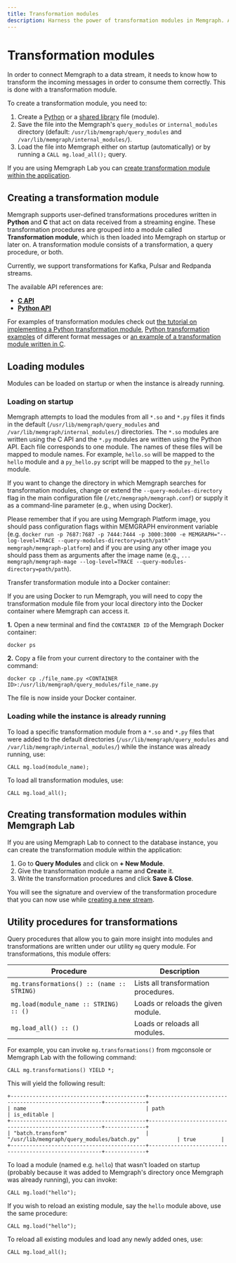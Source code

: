 ```yaml
---
title: Transformation modules
description: Harness the power of transformation modules in Memgraph. Also, discover how they can enrich your data for improved analysis in our dedicated documentation page.
---
```



# Transformation modules

In order to connect Memgraph to a data stream, it needs to know how to transform
the incoming messages in order to consume them correctly. This is done with a
transformation module.

To create a transformation module, you need to:

1. Create a [Python](/custom-query-modules/python/python-api) or a [shared library](/custom-query-modules/c/c-api)
   file (module).
2. Save the file into the Memgraph's `query_modules` or `internal_modules` directory (default:
   `/usr/lib/memgraph/query_modules` and `/var/lib/memgraph/internal_modules/`).
3. Load the file into Memgraph either on startup (automatically) or by running a
   `CALL mg.load_all();` query.

If you are using Memgraph Lab you can [create transformation module within the
application](#creating-transformation-modules-within-memgraph-lab). 

## Creating a transformation module

Memgraph supports user-defined transformations procedures written in **Python**
and **C**  that act on data received from a streaming engine. These
transformation procedures are grouped into a module called **Transformation
module**, which is then loaded into Memgraph on startup or later on. A
transformation module consists of a transformation, a query procedure, or both.

Currently, we support transformations for Kafka, Pulsar and Redpanda
streams.

The available API references are:

- **[C API](/custom-query-modules/c/c-api)**
- **[Python API](/custom-query-modules/python/python-api)**

For examples of transformation modules check out [the tutorial on implementing a
Python transformation
module](/data-streams/graph-stream-processing-with-kafka#2-create-a-transformation-module),
[Python transformation
examples](/data-streams/transformation-modules/python-api#transformation-examples-of-different-format-messages)
of different format messages or [an example of a transformation module written
in C](/data-streams/transformation-modules/c-api#transformation-module-example). 

## Loading modules

Modules can be loaded on startup or when the instance is already running.

### Loading on startup

Memgraph attempts to load the modules from all `*.so` and `*.py` files it finds
in the default (`/usr/lib/memgraph/query_modules` and
`/var/lib/memgraph/internal_modules/`) directories. The `*.so` modules
are written using the C API and the `*.py` modules are written using the Python
API. Each file corresponds to one module. The names of these files will be mapped to
module names. For example, `hello.so` will be mapped to the `hello` module and a
`py_hello.py` script will be mapped to the `py_hello` module.

If you want to change the directory in which Memgraph searches for
transformation modules, change or extend the `--query-modules-directory`
flag in the main configuration file (`/etc/memgraph/memgraph.conf`) or supply it
as a command-line parameter (e.g., when using Docker).

<Callout type="warning">

Please remember that if you are using Memgraph Platform image, you should pass
configuration flags within MEMGRAPH environment variable (e.g. `docker run -p
7687:7687 -p 7444:7444 -p 3000:3000 -e MEMGRAPH="--log-level=TRACE
--query-modules-directory=path/path" memgraph/memgraph-platform`) and if you
are using any other image you should pass them as arguments after the image name
(e.g., `... memgraph/memgraph-mage --log-level=TRACE
--query-modules-directory=path/path`).

</Callout>

Transfer transformation module into a Docker container:
  
  If you are using Docker to run Memgraph, you will need to copy the
  transformation module file from your local directory into the Docker
  container where Memgraph can access it.

  <p> </p>

**1.** Open a new terminal and find the `CONTAINER ID` of the Memgraph Docker
container:

```
docker ps
```

**2.** Copy a file from your current directory to the container with the
command:

```
docker cp ./file_name.py <CONTAINER ID>:/usr/lib/memgraph/query_modules/file_name.py
```

The file is now inside your Docker container.


### Loading while the instance is already running

To load a specific transformation module from a `*.so` and `*.py` files that
 were added to the default directories (`/usr/lib/memgraph/query_modules` and
`/var/lib/memgraph/internal_modules/`) while the instance was already running, use:

```
CALL mg.load(module_name);
```

To load all transformation modules, use:

```
CALL mg.load_all();
```

## Creating transformation modules within Memgraph Lab

If you are using Memgraph Lab to connect to the database instance, you can
create the transformation module within the application:

1. Go to **Query Modules** and click on **+ New Module**.
2. Give the transformation module a name and **Create** it.
3. Write the transformation procedures and click **Save & Close**.

You will see the signature and overview of the transformation procedure that you
can now use while [creating a new
stream](/data-streams/manage-streams-query). 

## Utility procedures for transformations

Query procedures that allow you to gain more insight into modules and
transformations are written under our utility `mg` query module. For
transformations, this module offers:

| Procedure                                  | Description                          |
| ------------------------------------------ | ------------------------------------ |
| `mg.transformations() :: (name :: STRING)` | Lists all transformation procedures. |
| `mg.load(module_name :: STRING) :: ()`     | Loads or reloads the given module.   |
| `mg.load_all() :: ()`                      | Loads or reloads all modules.        |

For example, you can invoke `mg.transformations()` from mgconsole or Memgraph
Lab with the following command:

```cypher
CALL mg.transformations() YIELD *;
```

This will yield the following result:

```nocopy
+-------------------------------------------+-------------------------------------------------------+-------------+
| name                                      | path                                                  | is_editable |
+-------------------------------------------+-------------------------------------------------------+-------------+
| "batch.transform"                         | "/usr/lib/memgraph/query_modules/batch.py"            | true        |
+-------------------------------------------+-------------------------------------------------------+-------------+
```

To load a module (named e.g. `hello`) that wasn't loaded on startup (probably
because it was added to Memgraph's directory once Memgraph was already running),
you can invoke:

```cypher
CALL mg.load("hello");
```

If you wish to reload an existing module, say the `hello` module above, use the
same procedure:

```cypher
CALL mg.load("hello");
```

To reload all existing modules and load any newly added ones, use:

```cypher
CALL mg.load_all();
```

